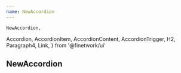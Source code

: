 ```yaml
---
name: NewAccordion
---
```


    NewAccordion,
  Accordion,
  AccordionItem,
  AccordionContent,
  AccordionTrigger,
  H2,
  Paragraph4,
  Link,
} from '@finetwork/ui'

<div />
<div>
  <H2 font="secondary">NewAccordion</H2>
</div>



<Playground>
  <div style={{ padding: '1rem' }}>
    <NewAccordion>
    </NewAccordion>
  </div>
</Playground>

